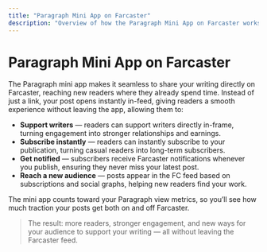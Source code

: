 ```yaml
---
title: "Paragraph Mini App on Farcaster"
description: "Overview of how the Paragraph Mini App on Farcaster works and the value it brings."
---
```


# **Paragraph Mini App on Farcaster**

The Paragraph mini app makes it seamless to share your writing directly on Farcaster, reaching new readers where they already spend time. Instead of just a link, your post opens instantly in-feed, giving readers a smooth experience without leaving the app, allowing them to:

- **Support writers** — readers can support writers directly in-frame, turning engagement into stronger relationships and earnings.
- **Subscribe instantly** — readers can instantly subscribe to your publication, turning casual readers into long-term subscribers.
- **Get notified** — subscribers receive Farcaster notifications whenever you publish, ensuring they never miss your latest post.
- **Reach a new audience** — posts appear in the FC feed based on subscriptions and social graphs, helping new readers find your work.

The mini app counts toward your Paragraph view metrics, so you’ll see how much traction your posts get both on and off Farcaster.

> The result: more readers, stronger engagement, and new ways for your audience to support your writing — all without leaving the Farcaster feed.